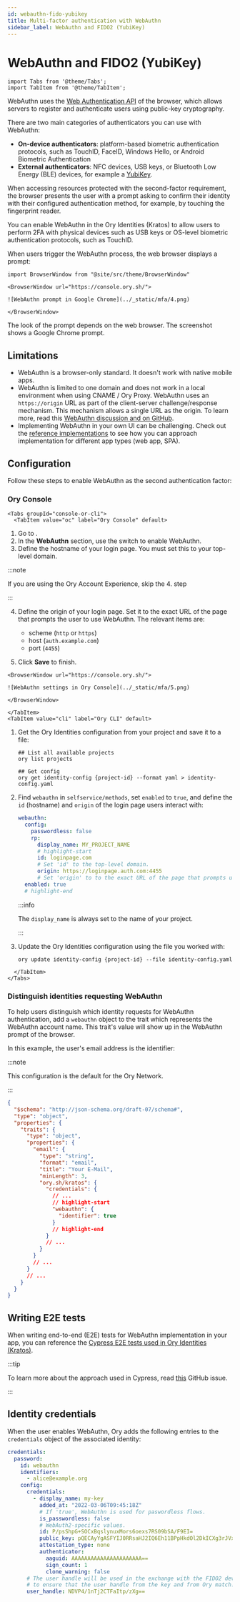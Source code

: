 ```yaml
---
id: webauthn-fido-yubikey
title: Multi-factor authentication with WebAuthn
sidebar_label: WebAuthn and FIDO2 (YubiKey)
---
```


# WebAuthn and FIDO2 (YubiKey)

```mdx-code-block
import Tabs from '@theme/Tabs';
import TabItem from '@theme/TabItem';
```

WebAuthn uses the [Web Authentication API](https://developer.mozilla.org/en-US/docs/Web/API/Web_Authentication_API) of the
browser, which allows servers to register and authenticate users using public-key cryptography.

There are two main categories of authenticators you can use with WebAuthn:

- **On-device authenticators**: platform-based biometric authentication protocols, such as TouchID, FaceID, Windows Hello, or
  Android Biometric Authentication
- **External authenticators**: NFC devices, USB keys, or Bluetooth Low Energy (BLE) devices, for example a
  [YubiKey](https://www.yubico.com/why-yubico/how-the-yubikey-works/).

When accessing resources protected with the second-factor requirement, the browser presents the user with a prompt asking to
confirm their identity with their configured authentication method, for example, by touching the fingerprint reader.

You can enable WebAuthn in the Ory Identities (Kratos) to allow users to perform 2FA with physical devices such as USB keys or
OS-level biometric authentication protocols, such as TouchID.

When users trigger the WebAuthn process, the web browser displays a prompt:

```mdx-code-block
import BrowserWindow from "@site/src/theme/BrowserWindow"

<BrowserWindow url="https://console.ory.sh/">

![WebAuthn prompt in Google Chrome](../_static/mfa/4.png)

</BrowserWindow>
```

The look of the prompt depends on the web browser. The screenshot shows a Google Chrome prompt.

## Limitations

- WebAuthn is a browser-only standard. It doesn't work with native mobile apps.
- WebAuthn is limited to one domain and does not work in a local environment when using CNAME / Ory Proxy. WebAuthn uses an
  `https://origin` URL as part of the client-server challenge/response mechanism. This mechanism allows a single URL as the
  origin. To learn more, read this [WebAuthn discussion and on GitHub](https://github.com/w3c/webauthn/issues/1372).
- Implementing WebAuthn in your own UI can be challenging. Check out the
  [reference implementations](../bring-your-own-ui/20_configure-ory-to-use-your-ui.mdx#reference-implementations-and-examples) to
  see how you can approach implementation for different app types (web app, SPA).

## Configuration

Follow these steps to enable WebAuthn as the second authentication factor:

### Ory Console

```mdx-code-block
<Tabs groupId="console-or-cli">
  <TabItem value="oc" label="Ory Console" default>
```

1. Go to <ConsoleLink route="project.mfa" />.
2. In the **WebAuthn** section, use the switch to enable WebAuthn.
3. Define the hostname of your login page. You must set this to your top-level domain.

:::note

If you are using the Ory Account Experience, skip the 4. step

:::

4. Define the origin of your login page. Set it to the exact URL of the page that prompts the user to use WebAuthn. The relevant
   items are:

   - scheme (`http` or `https`)
   - host (`auth.example.com`)
   - port (`4455`)

5. Click **Save** to finish.

```mdx-code-block
<BrowserWindow url="https://console.ory.sh/">

![WebAuthn settings in Ory Console](../_static/mfa/5.png)

</BrowserWindow>
```

```mdx-code-block
</TabItem>
<TabItem value="cli" label="Ory CLI" default>
```

1. Get the Ory Identities configuration from your project and save it to a file:

   ```shell
   ## List all available projects
   ory list projects

   ## Get config
   ory get identity-config {project-id} --format yaml > identity-config.yaml
   ```

2. Find `webauthn` in `selfservice/methods`, set `enabled` to `true`, and define the `id` (hostname) and `origin` of the login
   page users interact with:

   ```yaml title="identity-config.yaml"
   webauthn:
     config:
       passwordless: false
       rp:
         display_name: MY_PROJECT_NAME
         # highlight-start
         id: loginpage.com
         # Set 'id' to the top-level domain.
         origin: https://loginpage.auth.com:4455
         # Set 'origin' to to the exact URL of the page that prompts user to use WebAuthn. You must include the scheme, host, and port.
     enabled: true
     # highlight-end
   ```

   :::info

   The `display_name` is always set to the name of your project.

   :::

3. Update the Ory Identities configuration using the file you worked with:

   ```shell
   ory update identity-config {project-id} --file identity-config.yaml
   ```

```mdx-code-block
  </TabItem>
</Tabs>
```

### Distinguish identities requesting WebAuthn

To help users distinguish which identity requests for WebAuthn authentication, add a `webauthn` object to the trait which
represents the WebAuthn account name. This trait's value will show up in the WebAuthn prompt of the browser.

In this example, the user's email address is the identifier:

:::note

This configuration is the default for the Ory Network.

:::

```json title="sample identity schema"
{
  "$schema": "http://json-schema.org/draft-07/schema#",
  "type": "object",
  "properties": {
    "traits": {
      "type": "object",
      "properties": {
        "email": {
          "type": "string",
          "format": "email",
          "title": "Your E-Mail",
          "minLength": 3,
          "ory.sh/kratos": {
            "credentials": {
              // ...
              // highlight-start
              "webauthn": {
                "identifier": true
              }
              // highlight-end
            }
            // ...
          }
        }
        // ...
      }
      // ...
    }
  }
}
```

## Writing E2E tests

When writing end-to-end (E2E) tests for WebAuthn implementation in your app, you can reference the
[Cypress E2E tests used in Ory Identities (Kratos)](https://github.com/ory/kratos/blob/fc2cecfbeab811aa1a851f953b6bc2a4c119c412/test/e2e/cypress/integration/profiles/mfa/webauthn.spec.ts).

:::tip

To learn more about the approach used in Cypress, read
[this](https://github.com/cypress-io/cypress/issues/6991#issuecomment-612888645) GitHub issue.

:::

## Identity credentials

When the user enables WebAuthn, Ory adds the following entries to the `credentials` object of the associated identity:

```yaml
credentials:
  password:
    id: webauthn
    identifiers:
      - alice@example.org
    config:
      credentials:
        - display_name: my-key
          added_at: "2022-03-06T09:45:18Z"
          # If 'true', WebAuthn is used for paswordless flows.
          is_passwordless: false
          # WebAuth2-specific values.
          id: P/psShpG+SOCxBqslynuxMors6oexs7RS09bSA/F9EI=
          public_key: pQECAyYgASFYIJ0RRsaHJ2IQ6Eh11BPpHkdOl2DkICXg3rJVxSHQAsklIlgga0Tt2PqLlg/baAl20Y64JCllE71jDG+XzHfN6FT/S9I=
          attestation_type: none
          authenticator:
            aaguid: AAAAAAAAAAAAAAAAAAAAAA==
            sign_count: 1
            clone_warning: false
      # The user handle will be used in the exchange with the FIDO2 device
      # to ensure that the user handle from the key and from Ory match.
      user_handle: NDVP4/1nTj2CTFaItp/zXg==
```
